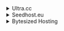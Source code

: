 <details><summary>Ultra.cc</summary>

- Host: `https://<username>.<hostname>.usbx.me/readarr`
- API Key: `API Key` (Readarr's API Key found in Settings -> General -> Security) 
- Basic Auth: Disabled

</details>

<details><summary>Seedhost.eu</summary>

- Host: `https://<hostname>.seedhost.eu/<username>/readarr`
- API Key: `API Key` (Readarr's API Key found in Settings -> General -> Security) 
- Basic Auth: Disabled

</details>

<details><summary>Bytesized Hosting</summary>

- Host: `https://<username>.<hostname>.bysh.me/readarr`
- API Key: `API Key` (Readarr's API Key found in Settings -> General -> Security) 
- Basic Auth: Disabled

</details>
